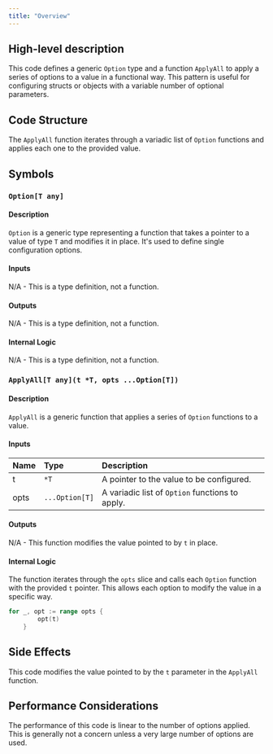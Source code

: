 ```yaml
---
title: "Overview"
---
```


## High-level description
This code defines a generic `Option` type and a function `ApplyAll` to apply a series of options to a value in a functional way. This pattern is useful for configuring structs or objects with a variable number of optional parameters.

## Code Structure
The `ApplyAll` function iterates through a variadic list of `Option` functions and applies each one to the provided value.

## Symbols

### `Option[T any]`
#### Description
`Option` is a generic type representing a function that takes a pointer to a value of type `T` and modifies it in place. It's used to define single configuration options.

#### Inputs
N/A - This is a type definition, not a function.

#### Outputs
N/A - This is a type definition, not a function.

#### Internal Logic
N/A - This is a type definition, not a function.

### `ApplyAll[T any](t *T, opts ...Option[T])`
#### Description
`ApplyAll` is a generic function that applies a series of `Option` functions to a value.

#### Inputs
| Name | Type | Description |
|:-----|:-----|:------------|
| t | `*T` | A pointer to the value to be configured. |
| opts | `...Option[T]` | A variadic list of `Option` functions to apply. |

#### Outputs
N/A - This function modifies the value pointed to by `t` in place.

#### Internal Logic
The function iterates through the `opts` slice and calls each `Option` function with the provided `t` pointer. This allows each option to modify the value in a specific way.
```go
for _, opt := range opts {
		opt(t)
	}
```
## Side Effects
This code modifies the value pointed to by the `t` parameter in the `ApplyAll` function.

## Performance Considerations
The performance of this code is linear to the number of options applied. This is generally not a concern unless a very large number of options are used.
